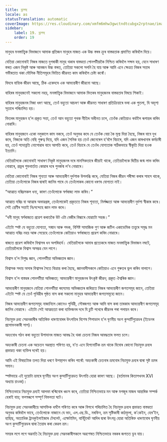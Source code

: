 ```yaml
---
title: ড্ৰাগছ
locale: as
statusTranslation: automatic
coverImage: https://res.cloudinary.com/xmfm6mhw3gwctndtcubgx2rptnae/image/upload/v1741354419/small_cover_la_gran_rebelion_28716e29d2.webp
sidebar:
    label: 19. ড্ৰাগছ
    order: 19
---
```

মানুহৰ মনস্তাত্ত্বিক বিভাজনে আমাক প্ৰতিজন মানুহৰ মাজত এক উচ্চ স্তৰৰ ক্ৰুৰ বাস্তৱতাক প্ৰমাণিত কৰিবলৈ দিয়ে।

যেতিয়া কোনোবাই নিজৰ মাজতে দুগৰাকী মানুহ থকাৰ বাস্তৱতা পোনপটীয়াকৈ নিশ্চিত কৰিবলৈ সক্ষম হয়, যেনে সাধাৰণ স্তৰত এজন নিকৃষ্ট আৰু আনজন উচ্চ স্তৰত, তেতিয়া সকলো সলনি হৈ যায় আৰু আমি এনে ক্ষেত্ৰত নিজৰ সত্তাৰ গভীৰতাত থকা মৌলিক নীতিসমূহৰ ভিত্তিত জীৱনত কাম কৰিবলৈ চেষ্টা কৰোঁ।

যিদৰে বাহ্যিক জীৱন আছে, ঠিক একেদৰে এক আভ্যন্তৰীণ জীৱনো আছে।

বাহিৰৰ মানুহজনেই সকলো নহয়, মনস্তাত্ত্বিক বিভাজনে আমাক ভিতৰৰ মানুহজনৰ বাস্তৱতাৰ বিষয়ে শিকাই।

বাহিৰৰ মানুহজনৰ নিজা ধৰণ আছে, তেওঁ বহুতো আচৰণ আৰু জীৱনত সাধাৰণ প্ৰতিক্ৰিয়াৰে ভৰা এক পুতলা, যি অদৃশ্য সূতাৰে পৰিচালিত হয়।

ভিতৰৰ মানুহজন হ’ল প্ৰকৃত সত্তা, তেওঁ আন বহুতো পৃথক নীতিৰ অধীনত চলে, তেওঁক কেতিয়াও ৰবটলৈ ৰূপান্তৰ কৰিব নোৱাৰি।

বাহিৰৰ মানুহজনে একো নলুকালে কাম নকৰে, তেওঁ অনুভৱ কৰে যে তেওঁক বেয়া কৈ মূল্য দিয়া হৈছে, নিজৰ বাবে দুখ কৰে, নিজকে অতি বেছি গুৰুত্ব দিয়ে, যদি এজন সৈনিক হয় তেওঁ জেনেৰেল হ’বলৈ বিচাৰে, যদি এজন কাৰখানাৰ কৰ্মচাৰী হয়, তেওঁ পদোন্নতি নোপোৱাৰ বাবে আপত্তি কৰে, তেওঁ বিচাৰে যে তেওঁৰ যোগ্যতাক সঠিকভাৱে স্বীকৃতি দিয়া হওক ইত্যাদি।

যেতিয়ালৈকে কোনোবাই সাধাৰণ নিকৃষ্ট মানুহজনৰ দৰে মানসিকতাৰে জীয়াই থাকে, তেতিয়ালৈকে দ্বিতীয় জন্ম লাভ কৰিব নোৱাৰে, প্ৰভুৰ শুভবাৰ্তাত কোৱাৰ দৰে পুনৰ্জন্ম ল’ব নোৱাৰে।

যেতিয়া কোনোবাই নিজৰ শূন্যতা আৰু আভ্যন্তৰীণ দুৰ্দশাক উপলব্ধি কৰে, যেতিয়া নিজৰ জীৱন পৰীক্ষা কৰাৰ সাহস থাকে, তেতিয়া তেওঁলোকে নিজৰ দ্বাৰাই জানিব পাৰে যে তেওঁলোকৰ কোনো ধৰণৰ যোগ্যতা নাই।

“আত্মাত দৰিদ্ৰসকল ধন্য, কাৰণ তেওঁলোকে স্বৰ্গৰাজ্য লাভ কৰিব।”

আত্মাত দৰিদ্ৰ বা আত্মাৰ অভাৱগ্ৰস্ত, তেওঁলোকেই প্ৰকৃততে নিজৰ শূন্যতা, নির্লজ্জতা আৰু আভ্যন্তৰীণ দুৰ্দশা স্বীকাৰ কৰে। সেই শ্ৰেণীৰ সত্তাই নিঃসন্দেহে জ্ঞান লাভ কৰে।

“ধনী মানুহ স্বৰ্গৰাজ্যত প্ৰৱেশ কৰাতকৈ উট এটা বেজীৰ বিন্ধাৰে যোৱাটো সহজ।”

এইটো স্পষ্ট যে বহুতো যোগ্যতা, সন্মান আৰু পদক, বিশিষ্ট সামাজিক গুণ আৰু জটিল একাডেমিক তত্ত্বৰে সমৃদ্ধ মন আত্মাত দৰিদ্ৰ নহয় আৰু সেয়েহে তেওঁলোকে কেতিয়াও স্বৰ্গৰাজ্যত প্ৰৱেশ কৰিব নোৱাৰে।

ৰাজ্যত প্ৰৱেশ কৰিবলৈ বিশ্বাসৰ ধন অপৰিহাৰ্য। যেতিয়ালৈকে আমাৰ প্ৰত্যেকৰে মাজত মনস্তাত্ত্বিক বিভাজন নঘটে, তেতিয়ালৈকে বিশ্বাস অসম্ভৱ যেন লাগে।

বিশ্বাস হ’ল বিশুদ্ধ জ্ঞান, পোনপটীয়া অভিজ্ঞতাৰ জ্ঞান।

বিশ্বাসক সদায় অসাৰ বিশ্বাসৰ সৈতে বিভ্ৰান্ত কৰা হৈছে, জ্ঞানবাদীসকলে কেতিয়াও এনে গুৰুতৰ ভুল কৰিব নালাগে।

বিশ্বাস হ’ল বাস্তৱৰ পোনপটীয়া অভিজ্ঞতা; আভ্যন্তৰীণ মানুহজনৰ উৎকৃষ্ট জীৱন; প্ৰকৃত ঐশ্বৰিক জ্ঞান।

আভ্যন্তৰীণ মানুহজনে যেতিয়া পোনপটীয়া ৰহস্যময় অভিজ্ঞতাৰ জৰিয়তে নিজৰ আভ্যন্তৰীণ জগতসমূহ জানে, তেতিয়া এইটো স্পষ্ট যে তেওঁ পৃথিৱীৰ পৃষ্ঠত বাস কৰা সকলো মানুহৰ আভ্যন্তৰীণ জগতসমূহো জানে।

নিজৰ আভ্যন্তৰীণ জগতসমূহ নাজানিলে কোনেও পৃথিৱী, সৌৰজগত আৰু আমি বাস কৰা তাৰকাৰ আভ্যন্তৰীণ জগতসমূহ জানিব নোৱাৰে। এইটো সেই আত্মহত্যা কৰা ব্যক্তিজনৰ দৰে যি চুটি পথেৰে জীৱনৰ পৰা পলায়ন কৰে।

নিচাযুক্ত দ্ৰব্য সেৱনকাৰীৰ অতিৰিক্ত ধাৰণাবোৰৰ উৎপত্তিৰ বিশেষ শিপাডাল হ’ল ঘৃণনীয় অংগ কুন্দাৰ্টিগুৱেডৰ (ইডেনৰ প্ৰলোভনকাৰী সাপ)।

অহংবোধ গঠন কৰা বহুতো উপাদানৰ মাজত আবদ্ধ হৈ থকা চেতনা নিজৰ আবদ্ধতাৰ ফলত চলে।

অহংকাৰী চেতনা এক অচেতন অৱস্থাত পৰিণত হয়, য’ত এনে হিপনোটিক ভ্ৰম থাকে যিবোৰ কোনো নিচাযুক্ত দ্ৰব্যৰ প্ৰভাৱত থকা ব্যক্তিৰ দৰেই হয়।

আমি এই বিষয়টোক তলত দিয়া ধৰণে উপস্থাপন কৰিব পাৰোঁ: অহংকাৰী চেতনাৰ ভ্ৰমবোৰ নিচাযুক্ত দ্ৰব্যৰ দ্বাৰা সৃষ্ট ভ্ৰমৰ সমান।

স্পষ্টভাৱে এই দুয়োটা ভ্ৰমৰে ঘৃণনীয় অংগ কুন্দাৰ্টিগুৱেডত উৎপত্তি হোৱা কাৰণ আছে। (বৰ্তমানৰ কিতাপখনৰ XVI অধ্যায় চাওক)।

নিশ্চিতভাৱে নিচাযুক্ত দ্ৰব্যই আলফা ৰশ্মিবোৰ ধ্বংস কৰে, তেতিয়া নিশ্চিতভাৱে মন আৰু মগজুৰ মাজৰ আন্তৰিক সম্পৰ্ক হেৰাই যায়; ফলস্বৰূপে সম্পূৰ্ণ বিফলতা ঘটে।

নিচাযুক্ত দ্ৰব্য সেৱনকাৰীয়ে আসক্তিক ধৰ্মলৈ পৰিণত কৰে আৰু বিপথে পৰিচালিত হৈ নিচাযুক্ত দ্ৰব্যৰ প্ৰভাৱত বাস্তৱতা অনুভৱ কৰিবলৈ ভাবে, তেওঁলোকে নাজানে যে ভাং, এল.এছ.ডি., মৰফিন, ভ্ৰম সৃষ্টিকাৰী কাঠফুলা, ক’কেইন, হেৰ’ইন, হাছিছ, অত্যাধিক ট্ৰানকুইলাইজাৰ টেবলেট, এম্ফেটামিন, বাৰ্বিটুৰেট আদিৰ দ্বাৰা উৎপন্ন হোৱা অতিৰিক্ত ধাৰণাবোৰ ঘৃণনীয় অংগ কুন্দাৰ্টিগুৱেডৰ দ্বাৰা তৈয়াৰ কৰা কেৱল ভ্ৰম।

সময়ৰ লগে লগে অৱনতি হৈ নিচাযুক্ত দ্ৰব্য সেৱনকাৰীসকলে অৱশেষত নিশ্চিতভাৱে নৰকৰ জগতত ডুব যায়।
